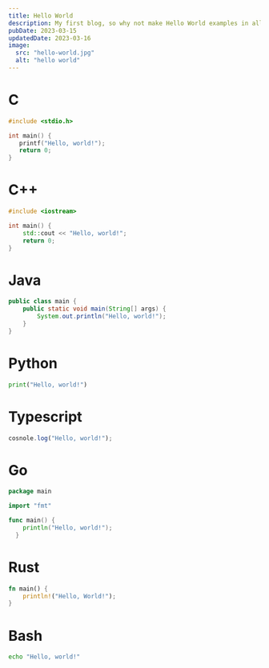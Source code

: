 ```yaml
---
title: Hello World
description: My first blog, so why not make Hello World examples in all the languages that I have used to some capacity. C, C++, Java, Python, Typescript, Go, Rust and Bash
pubDate: 2023-03-15
updatedDate: 2023-03-16
image: 
  src: "hello-world.jpg"
  alt: "hello world"
---
```


# C
```c
#include <stdio.h>

int main() {
   printf("Hello, world!");
   return 0;
}
```

# C++
```cpp
#include <iostream>

int main() {
    std::cout << "Hello, world!";
    return 0;
}
```

# Java
```java
public class main {
  	public static void main(String[] args) {
      	System.out.println("Hello, world!");
    }
}
```
# Python
```python
print("Hello, world!")
```

# Typescript
```ts
cosnole.log("Hello, world!");
```

# Go
```go
package main

import "fmt"

func main() {
    println("Hello, world!");
  }
```

# Rust
```rs
fn main() {
	println!("Hello, World!");
}
```

# Bash
```bash
echo "Hello, world!"
```
